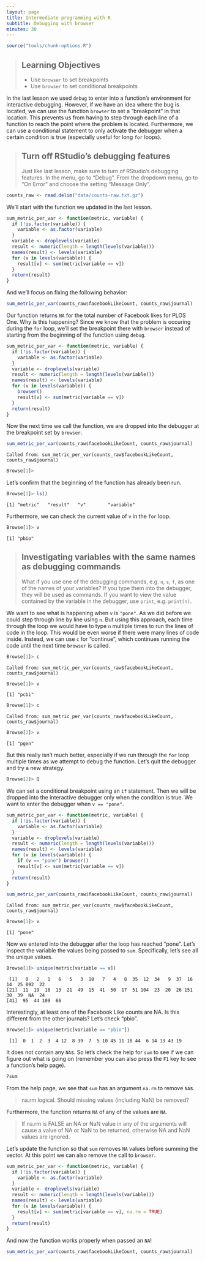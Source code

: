 ```yaml
---
layout: page
title: Intermediate programming with R
subtitle: Debugging with browser
minutes: 30
---
```


```r
source("tools/chunk-options.R")
```

> ## Learning Objectives {.objectives}
>
> *  Use `browser` to set breakpoints
> *  Use `browser` to set conditional breakpoints

In the last lesson we used `debug` to enter into a function's environment for interactive debugging.
However, if we have an idea where the bug is located, we can use the function `browser` to set a "breakpoint" in that location.
This prevents us from having to step through each line of a function to reach the point where the problem is located.
Furthermore, we can use a conditional statement to only activate the debugger when a certain condition is true (especially useful for long `for` loops).

> ## Turn off RStudio's debugging features {.callout}
>
> Just like last lesson, make sure to turn of RStudio's debugging features.
> In the menu, go to "Debug".
> From the dropdown menu, go to "On Error" and choose the setting "Message Only".


```r
counts_raw <- read.delim("data/counts-raw.txt.gz")
```

We'll start with the function we updated in the last lesson.

```r
sum_metric_per_var <- function(metric, variable) {
  if (!is.factor(variable)) {
    variable <- as.factor(variable)
  }
  variable <- droplevels(variable)
  result <- numeric(length = length(levels(variable)))
  names(result) <- levels(variable)
  for (v in levels(variable)) {
    result[v] <- sum(metric[variable == v])
  }
  return(result)
}
```

And we'll focus on fixing the following behavior:

```r
sum_metric_per_var(counts_raw$facebookLikeCount, counts_raw$journal)
```

Our function returns `NA` for the total number of Facebook likes for PLOS One.
Why is this happening?
Since we know that the problem is occuring during the `for` loop, we'll set the breakpoint there with `browser` instead of starting from the beginning of the function using `debug`.

```r
sum_metric_per_var <- function(metric, variable) {
  if (!is.factor(variable)) {
    variable <- as.factor(variable)
  }
  variable <- droplevels(variable)
  result <- numeric(length = length(levels(variable)))
  names(result) <- levels(variable)
  for (v in levels(variable)) {
    browser()
    result[v] <- sum(metric[variable == v])
  }
  return(result)
}
```

Now the next time we call the function, we are dropped into the debugger at the breakpoint set by `browser`.

```r
sum_metric_per_var(counts_raw$facebookLikeCount, counts_raw$journal)
```
~~~ {.output}
Called from: sum_metric_per_var(counts_raw$facebookLikeCount, counts_raw$journal)
~~~
~~~ {.r}
Browse[1]> 
~~~

Let's confirm that the beginning of the function has already been run.

~~~ {.r}
Browse[1]> ls()
~~~
~~~ {.output}
[1] "metric"   "result"   "v"        "variable"
~~~

Furthermore, we can check the current value of `v` in the `for` loop.

~~~ {.r}
Browse[1]> v
~~~
~~~ {.output}
[1] "pbio"
~~~

> ## Investigating variables with the same names as debugging commands {.callout}
> What if you use one of the debugging commands, e.g. `n`, `s`, `f`, as one of the names of your variables?
> If you type them into the debugger, they will be used as commands.
> If you want to view the value contained by the variable in the debugger, use `print`, e.g. `print(n)`.

We want to see what is happening when `v` is `"pone"`.
As we did before we could step through line by line using `n`.
But using this approach, each time through the loop we would have to type `n` multiple times to run the lines of code in the loop.
This would be even worse if there were many lines of code inside.
Instead, we can use `c` for "continue", which continues running the code until the next time `browser` is called.

~~~ {.r}
Browse[1]> c
~~~
~~~ {.output}
Called from: sum_metric_per_var(counts_raw$facebookLikeCount, counts_raw$journal)
~~~
~~~ {.r}
Browse[1]> v
~~~
~~~ {.output}
[1] "pcbi"
~~~
~~~ {.r}
Browse[1]> c
~~~
~~~ {.output}
Called from: sum_metric_per_var(counts_raw$facebookLikeCount, counts_raw$journal)
~~~
~~~ {.r}
Browse[2]> v
~~~
~~~ {.output}
[1] "pgen"
~~~

But this really isn't much better, especially if we run through the `for` loop multiple times as we attempt to debug the function.
Let's quit the debugger and try a new strategy.

~~~ {.r}
Browse[2]> Q
~~~

We can set a conditional breakpoint using an `if` statement.
Then we will be dropped into the interactive debugger only when the condition is true.
We want to enter the debugger when `v == "pone"`.

```r
sum_metric_per_var <- function(metric, variable) {
  if (!is.factor(variable)) {
    variable <- as.factor(variable)
  }
  variable <- droplevels(variable)
  result <- numeric(length = length(levels(variable)))
  names(result) <- levels(variable)
  for (v in levels(variable)) {
    if (v == "pone") browser()
    result[v] <- sum(metric[variable == v])
  }
  return(result)
}
```

```r
sum_metric_per_var(counts_raw$facebookLikeCount, counts_raw$journal)
```
~~~ {.output}
Called from: sum_metric_per_var(counts_raw$facebookLikeCount, counts_raw$journal)
~~~
~~~ {.r}
Browse[1]> v
~~~
~~~ {.output}
[1] "pone"
~~~

Now we entered into the debugger after the loop has reached "pone".
Let's inspect the variable the values being passed to `sum`.
Specifically, let's see all the unique values.

~~~ {.r}
Browse[1]> unique(metric[variable == v])
~~~
~~~ {.output}
 [1]   0   2   1   6   5   3  10   7   4   8  35  12  34   9  37  16  14  25 892  22
[21]  11  19  18  13  21  49  15  41  50  17  51 104  23  20  26 151  30  39  NA  24
[41]  95  44 109  66
~~~

Interestingly, at least one of the Facebook Like counts are NA.
Is this different from the other journals?
Let's check "pbio".

~~~ {.r}
Browse[1]> unique(metric[variable == "pbio"])
~~~
~~~ {.output}
 [1]  0  1  2  3  4 12  8 39  7  5 10 45 11 18 44  6 14 13 43 19
~~~

It does not contain any `NA`s.
So let's check the help for `sum` to see if we can figure out what is going on (remember you can also press the `F1` key to see a function's help page).

```r
?sum
```

From the help page, we see that `sum` has an argument `na.rm` to remove `NA`s.

> na.rm	logical. Should missing values (including NaN) be removed?

Furthermore, the function returns `NA` of any of the values are `NA`.

> If na.rm is FALSE an NA or NaN value in any of the arguments will cause a value of NA or NaN to be returned, otherwise NA and NaN values are ignored.

Let's update the function so that `sum` removes `NA` values before summing the vector.
At this point we can also remove the call to `browser`.

```r
sum_metric_per_var <- function(metric, variable) {
  if (!is.factor(variable)) {
    variable <- as.factor(variable)
  }
  variable <- droplevels(variable)
  result <- numeric(length = length(levels(variable)))
  names(result) <- levels(variable)
  for (v in levels(variable)) {
    result[v] <- sum(metric[variable == v], na.rm = TRUE)
  }
  return(result)
}
```

And now the function works properly when passed an `NA`!

```r
sum_metric_per_var(counts_raw$facebookLikeCount, counts_raw$journal)
```
